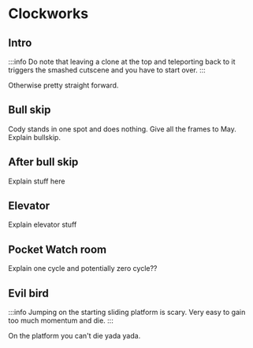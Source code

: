 
# Clockworks

## Intro

:::info
Do note that leaving a clone at the top and teleporting back to it triggers the smashed cutscene and you have to start over.
:::

Otherwise pretty straight forward.

## Bull skip

<Cody>
Cody stands in one spot and does nothing. Give all the frames to May.
</Cody>
<May>
Explain bullskip.
</May>

## After bull skip

Explain stuff here

## Elevator

Explain elevator stuff

## Pocket Watch room

Explain one cycle and potentially zero cycle??

## Evil bird

:::info
Jumping on the starting sliding platform is scary. Very easy to gain too much momentum and die.
:::

On the platform you can't die yada yada.

